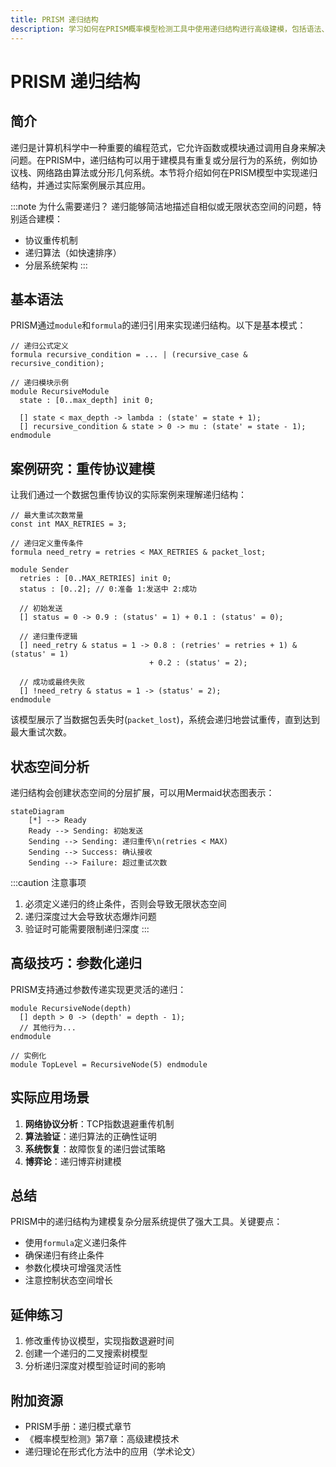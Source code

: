 ```yaml
---
title: PRISM 递归结构
description: 学习如何在PRISM概率模型检测工具中使用递归结构进行高级建模，包括语法、应用场景和实际案例。
---
```


# PRISM 递归结构

## 简介

递归是计算机科学中一种重要的编程范式，它允许函数或模块通过调用自身来解决问题。在PRISM中，递归结构可以用于建模具有重复或分层行为的系统，例如协议栈、网络路由算法或分形几何系统。本节将介绍如何在PRISM模型中实现递归结构，并通过实际案例展示其应用。

:::note 为什么需要递归？
递归能够简洁地描述自相似或无限状态空间的问题，特别适合建模：
- 协议重传机制
- 递归算法（如快速排序）
- 分层系统架构
:::

## 基本语法

PRISM通过`module`和`formula`的递归引用来实现递归结构。以下是基本模式：

```prism
// 递归公式定义
formula recursive_condition = ... | (recursive_case & recursive_condition);

// 递归模块示例
module RecursiveModule
  state : [0..max_depth] init 0;
  
  [] state < max_depth -> lambda : (state' = state + 1);
  [] recursive_condition & state > 0 -> mu : (state' = state - 1);
endmodule
```

## 案例研究：重传协议建模

让我们通过一个数据包重传协议的实际案例来理解递归结构：

```prism
// 最大重试次数常量
const int MAX_RETRIES = 3;

// 递归定义重传条件
formula need_retry = retries < MAX_RETRIES & packet_lost;

module Sender
  retries : [0..MAX_RETRIES] init 0;
  status : [0..2]; // 0:准备 1:发送中 2:成功
  
  // 初始发送
  [] status = 0 -> 0.9 : (status' = 1) + 0.1 : (status' = 0);
  
  // 递归重传逻辑
  [] need_retry & status = 1 -> 0.8 : (retries' = retries + 1) & (status' = 1)
                               + 0.2 : (status' = 2);
  
  // 成功或最终失败
  [] !need_retry & status = 1 -> (status' = 2);
endmodule
```

该模型展示了当数据包丢失时(`packet_lost`)，系统会递归地尝试重传，直到达到最大重试次数。

## 状态空间分析

递归结构会创建状态空间的分层扩展，可以用Mermaid状态图表示：

```mermaid
stateDiagram
    [*] --> Ready
    Ready --> Sending: 初始发送
    Sending --> Sending: 递归重传\n(retries < MAX)
    Sending --> Success: 确认接收
    Sending --> Failure: 超过重试次数
```

:::caution 注意事项
1. 必须定义递归的终止条件，否则会导致无限状态空间
2. 递归深度过大会导致状态爆炸问题
3. 验证时可能需要限制递归深度
:::

## 高级技巧：参数化递归

PRISM支持通过参数传递实现更灵活的递归：

```prism
module RecursiveNode(depth)
  [] depth > 0 -> (depth' = depth - 1);
  // 其他行为...
endmodule

// 实例化
module TopLevel = RecursiveNode(5) endmodule
```

## 实际应用场景

1. **网络协议分析**：TCP指数退避重传机制
2. **算法验证**：递归算法的正确性证明
3. **系统恢复**：故障恢复的递归尝试策略
4. **博弈论**：递归博弈树建模

## 总结

PRISM中的递归结构为建模复杂分层系统提供了强大工具。关键要点：
- 使用`formula`定义递归条件
- 确保递归有终止条件
- 参数化模块可增强灵活性
- 注意控制状态空间增长

## 延伸练习

1. 修改重传协议模型，实现指数退避时间
2. 创建一个递归的二叉搜索树模型
3. 分析递归深度对模型验证时间的影响

## 附加资源

- PRISM手册：递归模式章节
- 《概率模型检测》第7章：高级建模技术
- 递归理论在形式化方法中的应用（学术论文）